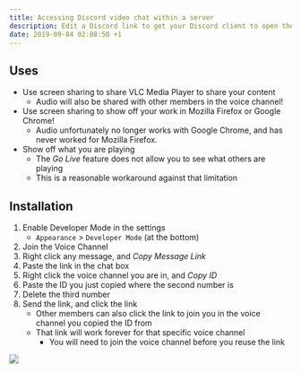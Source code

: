 ```yaml
---
title: Accessing Discord video chat within a server
description: Edit a Discord link to get your Discord client to open the Video Chat interface for the voice channel you are in
date: 2019-09-04 02:08:50 +1
---
```



## Uses
- Use screen sharing to share VLC Media Player to share your content
    - Audio will also be shared with other members in the voice channel!
- Use screen sharing to show off your work in Mozilla Firefox or Google Chrome!
    - Audio unfortunately no longer works with Google Chrome, and has never worked for Mozilla Firefox.
- Show off what you are playing
    - The _Go Live_ feature does not allow you to see what others are playing
    - This is a reasonable workaround against that limitation

## Installation
1. Enable Developer Mode in the settings
    - `Appearance` > `Developer Mode` (at the bottom)
2. Join the Voice Channel
3. Right click any message, and _Copy Message Link_
4. Paste the link in the chat box
5. Right click the voice channel you are in, and _Copy ID_
6. Paste the ID you just copied where the second number is
7. Delete the third number
8. Send the link, and click the link
    - Other members can also click the link to join you in the voice channel you copied the ID from
    - That link will work forever for that specific voice channel
       - You will need to join the voice channel before you reuse the link

<img src={copyingGif} />
